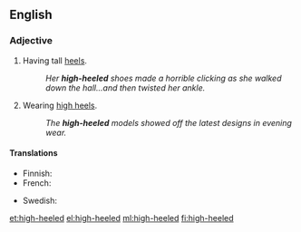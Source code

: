 ==English==

===Adjective===
{{en-adj|-}}

# {{context|footwear|lang=en}} Having tall [[heel]]s.
#: ''Her '''high-heeled''' shoes made a horrible clicking as she walked down the hall...and then twisted her ankle.''
# Wearing [[high heels]].
#: ''The '''high-heeled''' models showed off the latest designs in evening wear.''

====Translations====
{{trans-top|having tall heels}}
* Finnish: {{t-|fi|korkeakorkoinen}}
* French: {{t-|fr|talon haut|alt=à talon haut}}
{{trans-mid}}
* Swedish: {{t+|sv|högklackad}}
{{trans-bottom}}

[[et:high-heeled]]
[[el:high-heeled]]
[[ml:high-heeled]]
[[fi:high-heeled]]